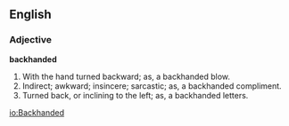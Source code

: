 ==English==

===Adjective===

'''backhanded'''

#With the hand turned backward; as, a backhanded blow.
#Indirect; awkward; insincere; sarcastic; as, a backhanded compliment.
#Turned back, or inclining to the left; as, a backhanded letters.

[[io:Backhanded]]